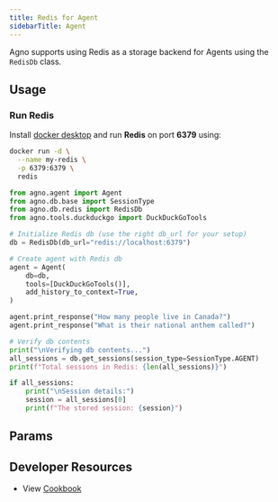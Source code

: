 ```yaml
---
title: Redis for Agent
sidebarTitle: Agent
---
```


Agno supports using Redis as a storage backend for Agents using the `RedisDb` class.

## Usage

### Run Redis

Install [docker desktop](https://docs.docker.com/desktop/install/mac-install/) and run **Redis** on port **6379** using:

```bash
docker run -d \
  --name my-redis \
  -p 6379:6379 \
  redis
```

```python redis_for_agent.py
from agno.agent import Agent
from agno.db.base import SessionType
from agno.db.redis import RedisDb
from agno.tools.duckduckgo import DuckDuckGoTools

# Initialize Redis db (use the right db_url for your setup)
db = RedisDb(db_url="redis://localhost:6379")

# Create agent with Redis db
agent = Agent(
    db=db,
    tools=[DuckDuckGoTools()],
    add_history_to_context=True,
)

agent.print_response("How many people live in Canada?")
agent.print_response("What is their national anthem called?")

# Verify db contents
print("\nVerifying db contents...")
all_sessions = db.get_sessions(session_type=SessionType.AGENT)
print(f"Total sessions in Redis: {len(all_sessions)}")

if all_sessions:
    print("\nSession details:")
    session = all_sessions[0]
    print(f"The stored session: {session}")

```

## Params

<Snippet file="db-redis-params.mdx" />

## Developer Resources

- View [Cookbook](https://github.com/agno-agi/agno/tree/v2.0/cookbook/db/redis/redis_for_agent.py)
